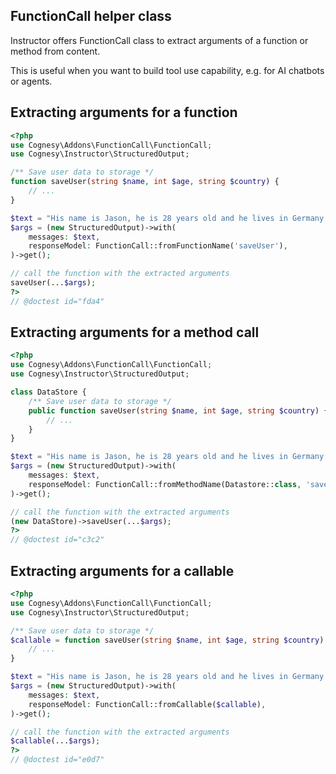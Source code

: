 ## FunctionCall helper class

Instructor offers FunctionCall class to extract arguments of a function
or method from content.

This is useful when you want to build tool use capability, e.g. for AI
chatbots or agents.



## Extracting arguments for a function

```php
<?php
use Cognesy\Addons\FunctionCall\FunctionCall;
use Cognesy\Instructor\StructuredOutput;

/** Save user data to storage */
function saveUser(string $name, int $age, string $country) {
    // ...
}

$text = "His name is Jason, he is 28 years old and he lives in Germany.";
$args = (new StructuredOutput)->with(
    messages: $text,
    responseModel: FunctionCall::fromFunctionName('saveUser'),
)->get();

// call the function with the extracted arguments
saveUser(...$args);
?>
// @doctest id="fda4"
```



## Extracting arguments for a method call

```php
<?php
use Cognesy\Addons\FunctionCall\FunctionCall;
use Cognesy\Instructor\StructuredOutput;

class DataStore {
    /** Save user data to storage */
    public function saveUser(string $name, int $age, string $country) {
        // ...
    }
}

$text = "His name is Jason, he is 28 years old and he lives in Germany.";
$args = (new StructuredOutput)->with(
    messages: $text,
    responseModel: FunctionCall::fromMethodName(Datastore::class, 'saveUser'),
)->get();

// call the function with the extracted arguments
(new DataStore)->saveUser(...$args);
?>
// @doctest id="c3c2"
```



## Extracting arguments for a callable

```php
<?php
use Cognesy\Addons\FunctionCall\FunctionCall;
use Cognesy\Instructor\StructuredOutput;

/** Save user data to storage */
$callable = function saveUser(string $name, int $age, string $country) {
    // ...
}

$text = "His name is Jason, he is 28 years old and he lives in Germany.";
$args = (new StructuredOutput)->with(
    messages: $text,
    responseModel: FunctionCall::fromCallable($callable),
)->get();

// call the function with the extracted arguments
$callable(...$args);
?>
// @doctest id="e0d7"
```
